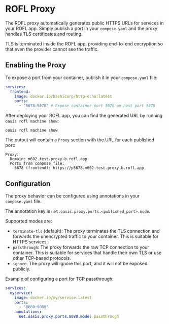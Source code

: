 # ROFL Proxy

The ROFL proxy automatically generates public HTTPS URLs for services in your
ROFL app. Simply publish a port in your `compose.yaml` and the proxy handles
TLS certificates and routing.

TLS is terminated inside the ROFL app, providing end-to-end encryption so that
even the provider cannot see the traffic.

## Enabling the Proxy

To expose a port from your container, publish it in
your `compose.yaml` file:

```yaml title="compose.yaml"
services:
  frontend:
    image: docker.io/hashicorp/http-echo:latest
    ports:
      - "5678:5678" # Expose container port 5678 on host port 5678
```

After deploying your ROFL app, you can find the generated URL by
running `oasis rofl machine show`:

```shell
oasis rofl machine show
```

The output will contain a `Proxy` section with the URL for each published port:

```
Proxy:
  Domain: m602.test-proxy-b.rofl.app
  Ports from compose file:
    5678 (frontend): https://p5678.m602.test-proxy-b.rofl.app
```

## Configuration

The proxy behavior can be configured using annotations in
your `compose.yaml` file.

The annotation key is `net.oasis.proxy.ports.<published_port>.mode`.

Supported modes are:

- `terminate-tls` (default): The proxy terminates the TLS connection and
  forwards the unencrypted traffic to your container.
  This is suitable for HTTPS services.
- `passthrough`: The proxy forwards the raw TCP connection to your container.
  This is suitable for services that handle their own TLS or
  use other TCP-based protocols.
- `ignore`: The proxy will ignore this port, and it will
  not be exposed publicly.

Example of configuring a port for TCP passthrough:

```yaml title="compose.yaml"
services:
  myservice:
    image: docker.io/my/service:latest
    ports:
      - "8080:8080"
    annotations:
      net.oasis.proxy.ports.8080.mode: passthrough
```
